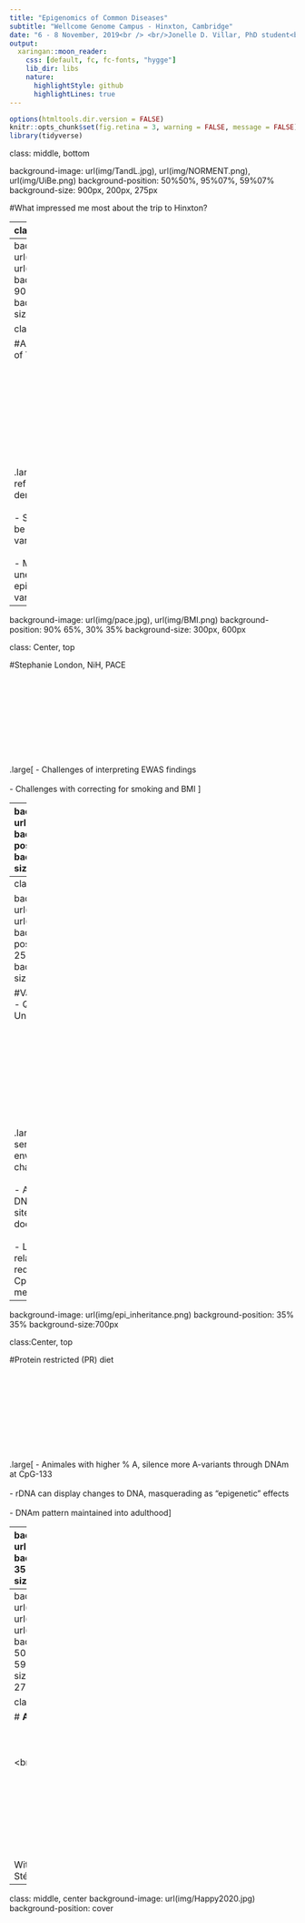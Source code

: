 ```yaml
---
title: "Epigenomics of Common Diseases"
subtitle: "Wellcome Genome Campus - Hinxton, Cambridge"
date: "6 - 8 November, 2019<br /> <br/>Jonelle D. Villar, PhD student<br /> Epigenetics and Multiomics Group"
output: 
  xaringan::moon_reader:
    css: [default, fc, fc-fonts, "hygge"]
    lib_dir: libs
    nature:
      highlightStyle: github
      highlightLines: true
---
```


```r
options(htmltools.dir.version = FALSE)
knitr::opts_chunk$set(fig.retina = 3, warning = FALSE, message = FALSE)
library(tidyverse) 

```

class: middle, bottom 

background-image: url(img/TandL.jpg), url(img/NORMENT.png), url(img/UiBe.png)
background-position: 50%50%, 95%07%, 59%07%
background-size: 900px, 200px, 275px

#What impressed me most about the trip to Hinxton?

---
class: middle, left

#Great talks about epigenetics<br /> <br />

.Large[
-  Confounding factors, e.g. circadian rhythms and BMI<br /> <br />
-  rDNA is sensitive to environmental challenges<br /> <br />
-  Multiomics method reveals *IGF2* in psychosis
]


---
background-image: url(img/oscC.jpg), url(img/circadian.png)
background-position: 90% 60%, 20% 25%
background-size:500px, 550px

class: Center, top

#Akil Nair, University of Toronto<br /> <br /> <br /> <br /> <br /> <br /> <br /> <br /> <br /> <br />


.large[
-  Osc-modC reflects DNAm and demethylation<br /> <br />
-  Sampling time may be a confounding variable<br /> <br />
-  Missing link to unexplained epigenomic variation?]

---
background-image:  url(img/pace.jpg), url(img/BMI.png)
background-position: 90% 65%, 30% 35%
background-size: 300px, 600px

class: Center, top

#Stephanie London, NiH, PACE<br /> <br /> <br /> <br /> <br /> <br /> <br /> <br /> <br /> <br />

.large[
-  Challenges of interpreting EWAS findings<br /> <br />
-  Challenges with correcting for smoking and BMI
   ]


---
background-image: url(img/EWAS.png)
background-position: 50% 40%
background-size:600px

class: Center, top

#Catalog search of BMI including *SREBF1*<br /> <br /> <br /> <br /> <br /> <br /> <br /> <br /> <br /> <br /> <br /> <br />
#shows studies of BMI and DNAm as both exposure & outcome.

.large[http://www.ewascatalog.org
]
 
---
class: Center, top

background-image: url(img/variants.jpg), url(img/Rakyan.png) 
background-position: 70% 55%, 25% 25%
background-size:400px, 500px



#Vardhman Rakyan - Queen Mary, University of London<br /> <br /> <br /> <br /> <br /> <br /> <br /> <br /> <br /> <br />


.large[
-  rDNA is sensitive to environmental challenges<br /> <br />
-  Adenine "attracts" DNAm at promoter sites, while cytosine does not<br /> <br />
-  Linear relationship: reduced weight and CpG-133-A methylation]

---
background-image: url(img/epi_inheritance.png)
background-position: 35% 35%
background-size:700px


class:Center, top  

#Protein restricted (PR) diet<br /> <br /> <br /> <br /> <br /> <br /> <br /> <br /> <br /> <br />



.large[
-  Animales with higher % A, silence more A-variants through DNAm at CpG-133<br /> <br />
-  rDNA can display changes to DNA, masquerading as "epigenetic" effects<br /> <br />
-  DNAm pattern maintained into adulthood]


---
background-image: url(img/IGF2.png)
background-position: 35% 30%
background-size:600px

class: Center, top

#Viviane Labrie, Van Andel Institute, USA<br /> <br /> <br /> <br /> <br /> <br /> <br /> <br /> <br /> <br />

.large[
- xxx
- xxx
- xxx

]



---
background-image: url(img/group2019.jpeg), url(img/NORMENT.png), url(img/UiBe.png)  
background-position: 50%50%, 95%07%, 59%07%
background-size: 750px, 200px, 275px

class: Center, top

# **Acknowledgements**<br /> <br /> <br /> <br /> <br /< <br /> <br /> <br /> <br /> <br /> <br /> <br /> <br /> <br />With special thanks to Stéphanie for driving!

---
class: middle, center 
background-image: url(img/Happy2020.jpg)
background-position: cover












